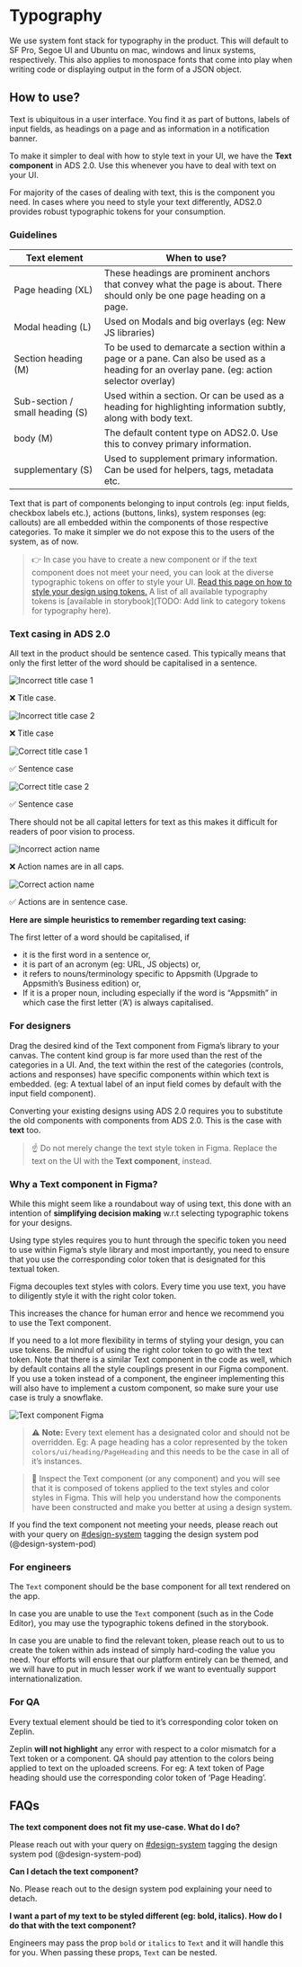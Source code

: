 
<Meta title="Docs/Typography" />

# Typography

We use system font stack for typography in the product. This will default to SF Pro, Segoe UI and Ubuntu on mac, windows and linux systems, respectively. This also applies to monospace fonts that come into play when writing code or displaying output in the form of a JSON object.

[//]: # (TODO: image of sans-serif font stack >> image of monospace font stack)

## How to use?

Text is ubiquitous in a user interface. You find it as part of buttons, labels of input fields, as headings on a page and as information in a notification banner.

To make it simpler to deal with how to style text in your UI, we have the **Text component** in ADS 2.0. Use this whenever you have to deal with text on your UI.

For majority of the cases of dealing with text, this is the component you need. In cases where you need to style your text differently, ADS2.0 provides robust typographic tokens for your consumption.

### Guidelines

| Text element | When to use? |
| --- | --- |
| Page heading (XL) | These headings are prominent anchors that convey what the page is about. There should only be one page heading on a page. |
| Modal heading (L) | Used on Modals and big overlays (eg: New JS libraries) |
| Section heading (M) | To be used to demarcate a section within a page or a pane. Can also be used as a heading for an overlay pane. (eg: action selector overlay) |
| Sub-section / small heading (S) | Used within a section. Or can be used as a heading for highlighting information subtly, along with body text. |
| body (M) | The default content type on ADS2.0. Use this to convey primary information. |
| supplementary (S) | Used to supplement primary information. Can be used for helpers, tags, metadata etc. |

Text that is part of components belonging to input controls (eg: input fields, checkbox labels etc.), actions (buttons, links), system responses (eg: callouts) are all embedded within the  components of those respective categories. To make it simpler we do not expose this to the users of the system, as of now.

>  👉 In case you have to create a new component or if the text component does not meet your need, you can look at the diverse typographic tokens on offer to style your UI.
  [Read this page on how to style your design using tokens.](https://design-system.appsmith.com/?path=/docs/design-tokens--documentation#how-to-style-using-design-tokens) A list of all available typography tokens is [available in storybook](TODO: Add link to category tokens for typography here).

### Text casing in ADS 2.0

[//]: # (TODO: Column layout)

All text in the product should be sentence cased. This typically means that only the first letter of the word should be capitalised in a sentence.

![Incorrect title case 1](./docs/incorrect-title-case-1.png)

❌ Title case.

![Incorrect title case 2](./docs/incorrect-title-case-2.png)

❌ Title case

![Correct title case 1](./docs/correct-title-case-1.png)

✅ Sentence case

![Correct title case 2](./docs/correct-title-case-2.png)

✅ Sentence case

There should not be all capital letters for text as this makes it difficult for readers of poor vision to process.

![Incorrect action name](./docs/incorrect-action-names.png)

❌ Action names are in all caps.

![Correct action name](./docs/correct-action-names.png)

✅ Actions are in sentence case.

**Here are simple heuristics to remember regarding text casing:**

The first letter of a word should be capitalised, if

- it is the first word in a sentence or,
- it is part of an acronym (eg: URL, JS objects) or,
- it refers to nouns/terminology specific to Appsmith (Upgrade to Appsmith’s Business edition) or,
- If it is a proper noun, including especially if the word is “Appsmith” in which case the first letter (’A’) is always capitalised.

### For designers

Drag the desired kind of the Text component from Figma’s library to your canvas.  The content kind group is far more used than the rest of the categories in a UI. And, the text within the rest of the categories (controls, actions and responses) have specific components within which text is embedded. (eg: A textual label of an input field comes by default with the input field component).

Converting your existing designs using ADS 2.0 requires you to substitute the old components with components from ADS 2.0. This is the case with **text** too.

>  ☝ Do not merely change the text style token in Figma. Replace the text on the UI with the **Text component**, instead.

[//]: # ( TODO: Column layout )
### Why a Text component in Figma?

While this might seem like a roundabout way of using text, this done with an intention of **simplifying decision making** w.r.t selecting typographic tokens for your designs.

Using type styles requires you to hunt through the specific token you need to use within Figma’s style library and most importantly, you need to ensure that you use the corresponding color token that is designated for this textual token.

Figma decouples text styles with colors. Every time you use text, you have to diligently style it with the right color token.

This increases the chance for human error and hence we recommend you to use the Text component.

If you need to a lot more flexibility in terms of styling your design, you can use tokens. Be mindful of using the right color token to go with the text token. Note that there is a similar Text component in the code as well, which by default contains all the style couplings present in our Figma component. If you use a token instead of a component, the engineer implementing this will also have to implement a custom component, so make sure your use case is truly a snowflake.

![Text component Figma](./docs/text-component-figma.png)

>  ⚠️ **Note:** Every text element has a designated color and should not be overridden. Eg: A page heading has a color represented by the token `colors/ui/heading/PageHeading` and this needs to be the case in all of it’s instances.

>  🔎 Inspect the Text component (or any component) and you will see that it is composed of tokens applied to the text styles and color styles in Figma. This will help you understand how the components have been constructed and make you better at using a design system.

If you find the text component not meeting your needs, please reach out with your query on [#design-system](https://theappsmith.slack.com/archives/C0293DVQACW) tagging the design system pod (@design-system-pod)

### For engineers

The `Text` component should be the base component for all text rendered on the app.

In case you are unable to use the `Text` component (such as in the Code Editor), you may use the typographic tokens defined in the storybook.

In case you are unable to find the relevant token, please reach out to us to create the token within ads instead of simply hard-coding the value you need. Your efforts will ensure that our platform entirely can be themed, and we will have to put in much lesser work if we want to eventually support internationalization.

### For QA

Every textual element should be tied to it’s corresponding color token on Zeplin.

Zeplin **will not highlight** any error with respect to a color mismatch for a Text token or a component. QA should pay attention to the colors being applied to text on the uploaded screens. For eg: A text token of Page heading should use the corresponding color token of ‘Page Heading’.

## FAQs

**The text component does not fit my use-case. What do I do?**

Please reach out with your query on [#design-system](https://theappsmith.slack.com/archives/C0293DVQACW) tagging the design system pod (@design-system-pod)

**Can I detach the text component?**

No. Please reach out to the design system pod explaining your need to detach.

**I want a part of my text to be styled different (eg: bold, italics). How do I do that with the text component?**

Engineers may pass the prop `bold` or `italics` to `Text` and it will handle this for you. When passing these props, `Text` can be nested.
